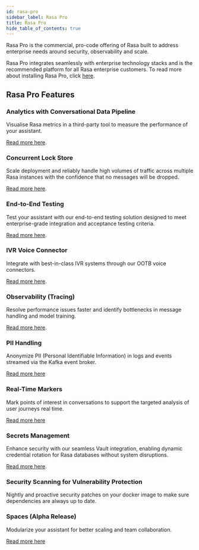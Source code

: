 ```yaml
---
id: rasa-pro
sidebar_label: Rasa Pro
title: Rasa Pro
hide_table_of_contents: true
---
```


Rasa Pro is the commercial, pro-code offering of Rasa built to address enterprise needs
around security, observability and scale.

Rasa Pro integrates seamlessly with enterprise technology stacks and is the recommended platform
for all Rasa enterprise customers.
To read more about installing Rasa Pro, click [here](./installation/rasa-pro/installation.mdx).

## Rasa Pro Features

### Analytics with Conversational Data Pipeline

Visualise Rasa metrics in a third-party tool to measure the performance of your assistant.

[Read more here](./monitoring/analytics/getting-started-with-analytics.mdx).

### Concurrent Lock Store

Scale deployment and reliably handle high volumes of traffic across multiple Rasa instances with the confidence that no messages will be dropped.

[Read more here](./lock-stores.mdx#concurrentredislockstore).

### End-to-End Testing

Test your assistant with our end-to-end testing solution designed to meet enterprise-grade integration and acceptance testing criteria.

[Read more here](./testing-your-assistant.mdx#end-to-end-testing).

### IVR Voice Connector

Integrate with best-in-class IVR systems through our OOTB voice connectors.

[Read more here](./connectors/audioodes-voiceai-connect.mdx).

### Observability (Tracing)

Resolve performance issues faster and identify bottlenecks in message handling and model training.

[Read more here](./monitoring/tracing.mdx).

### PII Handling

Anonymize PII (Personal Identifiable Information) in logs and events streamed via the Kafka event broker. 

[Read more here](./pii-management.mdx)

### Real-Time Markers

Mark points of interest in conversations to support the targeted analysis of user journeys real time.

[Read more here](./monitoring/analytics/realtime-markers.mdx)

### Secrets Management

Enhance security with our seamless Vault integration, enabling dynamic credential rotation for Rasa databases without system disruptions.

[Read more here](./secrets-managers.mdx).

### Security Scanning for Vulnerability Protection

Nightly and proactive security patches on your docker image to make sure dependencies are always up to date.

### Spaces (Alpha Release)

Modularize your assistant for better scaling and team collaboration.

[Read more here](./spaces.mdx)
